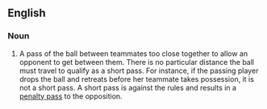 ==English==
===Noun===
{{en-noun|head=[[short]] [[pass]]|es}}
# {{netball}} A pass of the ball between teammates too close together to allow an opponent to get between them. There is no particular distance the ball must travel to qualify as a short pass.  For instance, if the passing player drops the ball and retreats before her teammate takes possession, it is not a short pass.  A short pass is against the rules and results in a [[penalty pass]] to the opposition.
